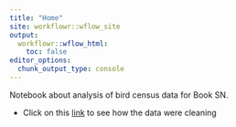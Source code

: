 ```yaml
---
title: "Home"
site: workflowr::wflow_site
output:
  workflowr::wflow_html:
    toc: false
editor_options:
  chunk_output_type: console
---
```


Notebook about analysis of bird census data for Book SN. 

- Click on this [link](prepare-data.html) to see how the data were cleaning 
